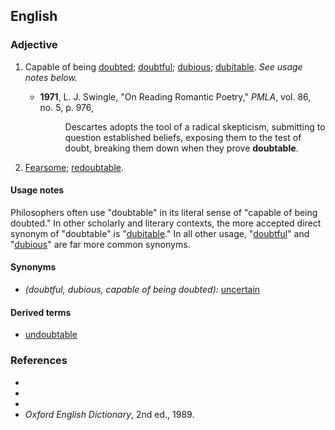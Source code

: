 ==English==

===Adjective===
{{en-adj}}

# {{uncommon}} Capable of being [[doubt]]ed; [[doubtful]]; [[dubious]]; [[dubitable]].  ''See usage notes below.''
#*'''1971''', L. J. Swingle, "On Reading Romantic Poetry," ''PMLA'', vol. 86, no. 5, p. 976,
#*:Descartes adopts the tool of a radical skepticism, submitting to question established beliefs, exposing them to the test of doubt, breaking them down when they prove '''doubtable'''.
# {{obsolete}} [[fearsome|Fearsome]]; [[redoubtable]].

====Usage notes====
Philosophers often use "doubtable" in its literal sense of "capable of being doubted."  In other scholarly and literary contexts, the more accepted direct synonym of "doubtable" is "[[dubitable]]."  In all other usage, "[[doubtful]]" and "[[dubious]]" are far more common synonyms.

====Synonyms====
* ''(doubtful, dubious, capable of being doubted):'' [[uncertain]]

====Derived terms====
*[[undoubtable]]

===References===
*{{R:Webster 1828}}
*{{R:Webster 1913}}
*{{R:Dictionary.com}}
*''Oxford English Dictionary'', 2nd ed., 1989.